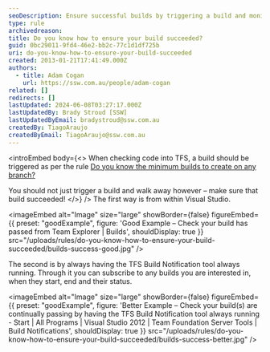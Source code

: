 ```yaml
---
seoDescription: Ensure successful builds by triggering a build and monitoring its status within Visual Studio or using TFS Build Notification tool.
type: rule
archivedreason:
title: Do you know how to ensure your build succeeded?
guid: 0bc29011-9fd4-46e2-bb2c-77c1d1df725b
uri: do-you-know-how-to-ensure-your-build-succeeded
created: 2013-01-21T17:41:49.000Z
authors:
  - title: Adam Cogan
    url: https://ssw.com.au/people/adam-cogan
related: []
redirects: []
lastUpdated: 2024-06-08T03:27:17.000Z
lastUpdatedBy: Brady Stroud [SSW]
lastUpdatedByEmail: bradystroud@ssw.com.au
createdBy: TiagoAraujo
createdByEmail: TiagoAraujo@ssw.com.au
---
```


<introEmbed
  body={<>
When checking code into TFS, a build should be triggered as per the rule [Do you know the minimum builds to create on any branch?](/do-you-know-the-minimum-builds-to-create-for-your-project)

You should not just trigger a build and walk away however – make sure that build succeeded!
  </>}
/>
The first way is from within Visual Studio.

<imageEmbed
  alt="Image"
  size="large"
  showBorder={false}
  figureEmbed={{
    preset: "goodExample",
    figure: 'Good Example – Check your build has passed from Team Explorer | Builds',
    shouldDisplay: true
  }}
  src="/uploads/rules/do-you-know-how-to-ensure-your-build-succeeded/builds-success-good.jpg"
/>

The second is by always having the TFS Build Notification tool always running. Through it you can subscribe to any builds you are interested in, when they start, end and their status.

<imageEmbed
  alt="Image"
  size="large"
  showBorder={false}
  figureEmbed={{
    preset: "goodExample",
    figure: 'Better Example – Check your build(s) are continually passing by having the TFS Build Notification tool always running - Start | All Programs | Visual Studio 2012 | Team Foundation Server Tools | Build Notifications',
    shouldDisplay: true
  }}
  src="/uploads/rules/do-you-know-how-to-ensure-your-build-succeeded/builds-success-better.jpg"
/>
